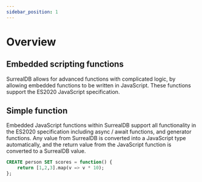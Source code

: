 ```yaml
---
sidebar_position: 1
---
```


# Overview

## Embedded scripting functions

SurrealDB allows for advanced functions with complicated logic, by allowing embedded functions to be written in JavaScript. These functions support the ES2020 JavaScript specification.

## Simple function
Embedded JavaScript functions within SurrealDB support all functionality in the ES2020 specification including async / await functions, and generator functions. Any value from SurrealDB is converted into a JavaScript type automatically, and the return value from the JavaScript function is converted to a SurrealDB value.

```sql
CREATE person SET scores = function() {
	return [1,2,3].map(v => v * 10);
};
```

